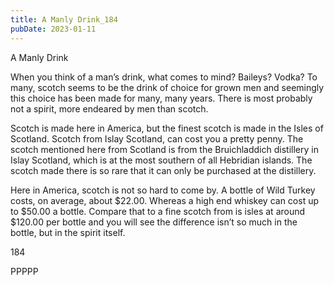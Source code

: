 ```yaml
---
title: A Manly Drink_184
pubDate: 2023-01-11
---
```


A Manly Drink

When you think of a man’s drink, what comes to mind? Baileys? Vodka?  To many, scotch seems to be the drink of choice for grown men and seemingly this choice has been made for many, many years. There is most probably not a spirit, more endeared by men than scotch.

Scotch is made here in America, but the finest scotch is made in the Isles of Scotland.  Scotch from Islay Scotland, can cost you a pretty penny.  The scotch mentioned here from Scotland is from the Bruichladdich distillery in Islay Scotland, which is at the most southern of all Hebridian islands. The scotch made there is so rare that it can only be purchased at the distillery.  

Here in America, scotch is not so hard to come by.  A bottle of Wild Turkey costs, on average, about $22.00.  Whereas a high end whiskey can cost up to $50.00 a bottle.  Compare that to a fine scotch from is isles at around $120.00 per bottle and you will see the difference isn’t so much in the bottle, but in the spirit itself.  

184

PPPPP